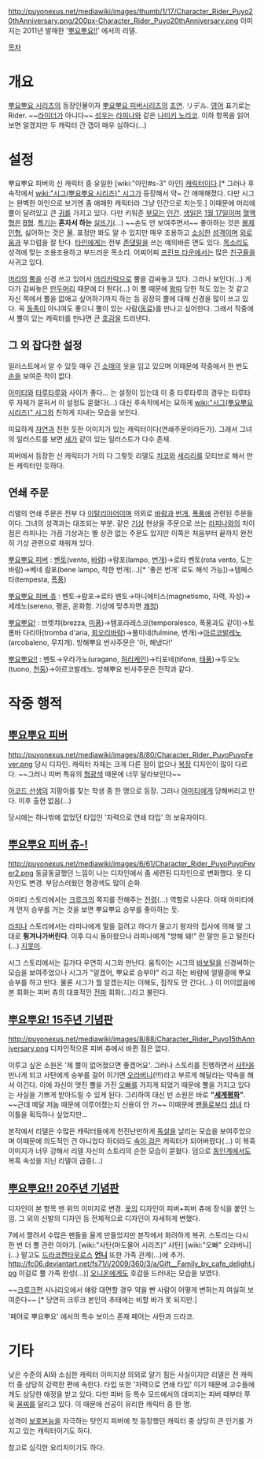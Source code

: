 http://puyonexus.net/mediawiki/images/thumb/1/17/Character_Rider_Puyo20thAnniversary.png/200px-Character_Rider_Puyo20thAnniversary.png
이미지는 2011년 발매한 '[[뿌요뿌요!!]]' 에서의 리델.

[[목차]]

= 개요 =
[[뿌요뿌요 시리즈]]의 등장인물이자 [[뿌요뿌요 피버]]시리즈의 [[조연]]. リデル. [[영어]] 표기로는 Rider. ~~[[라이더]]가 아니다~~ [[성우]]는 [[라피나]]와 같은 [[나미키 노리코]]. 이하 항목을 읽어보면 알겠지만 두 캐릭터 간 갭이 매우 심하다(...)

= 설정 =
뿌요뿌요 피버의 신 캐릭터 중 유일한 [wiki:"아인#s-3" 아인] [[캐릭터]]이다.[* 그러나 후속작에서 [[wiki:"시그(뿌요뿌요 시리즈)" 시그]]가 등장해서 약~ 간 애매해졌다. 다만 시그는 완벽한 아인으로 보기엔 좀 애매한 캐릭터라 그냥 인간으로 치는듯.] 이때문에 머리에 뿔이 달려있고 큰 [[귀]]를 가지고 있다. 다만 키워준 [[부모]]는 [[인간]]. [[생일]]은 [[1월 17일]]이며 [[혈액형]]은 [[B형]]. [[특기]]는 '''혼자서 하는''' [[실뜨기]](...) ~~손도 안 보여주면서~~ 좋아하는 것은 [[봉제인형]], 싫어하는 것은 [[물]]. 표정만 봐도 알 수 있지만 매우 조용하고 [[소심]]한 [[성격]]이며 [[외로움]]과 부끄럼을 잘 탄다. [[타인]]에게는 전부 [[존댓말]]을 쓰는 예의바른 면도 있다. [[목소리]]도 성격에 맞는 조용조용하고 부드러운 목소리. 어찌어찌 [[프린프 타운]]에서는 많은 [[친구]]들을 사귀고 있다.

[[머리]]의 [[뿔]]을 신경 쓰고 있어서 [[머리카락]]으로 뿔을 감싸놓고 있다. 그러나 보인다(...) 게다가 감싸놓은 [[만두머리]] 때문에 더 튄다(...) 이 뿔 때문에 [[왕따]] 당한 적도 있는 것 같고 자신 쪽에서 뿔을 없애고 싶어하기까지 하는 등 굉장히 뿔에 대해 신경을 많이 쓰고 있다. 꼭 [[동족]]이 아니여도 좋으니 뿔이 있는 사람([[동료]])를 만나고 싶어한다. 그래서 작중에서 뿔이 있는 캐릭터를 만나면 큰 [[호감]]을 드러낸다.

== 그 외 잡다한 설정 ==
일러스트에서 알 수 있듯 매우 긴 [[소매]]의 옷을 입고 있으며 이때문에 작중에서 한 번도 [[손]]을 보여준 적이 없다.

[[아미티]]와 [[타루타루]]와 사이가 좋다... 는 설정이 있는데 이 중 타루타루의 경우는 타루타루 자체가 묻혀서 이 설정도 묻혔다(...) 대신 후속작에서는 묘하게 [[wiki:"시그(뿌요뿌요 시리즈)" 시그]]와 친하게 지내는 모습을 보인다.

미묘하게 [[자연]]과 친한 듯한 이미지가 있는 캐릭터이다(연쇄주문이라든가). 그래서 그녀의 일러스트를 보면 [[새]]가 같이 있는 일러스트가 다수 존재.

피버에서 등장한 신 캐릭터가 거의 다 그렇듯 리델도 [[치코]]와 [[세리리]]를 모티브로 해서 만든 캐릭터인 듯하다.

== 연쇄 주문 ==
리델의 연쇄 주문은 전부 다 [[이탈리아어]]이며 의외로 [[바람]]과 [[번개]], [[폭풍]]에 관련된 주문들이다. 그녀의 성격과는 대조되는 부분. 같은 [[기상]] 현상을 주문으로 쓰는 [[라피나]]와의 차이점은 라피나는 가끔 기상과는 별 상관 없는 주문도 있지만 이쪽은 처음부터 끝까지 완전히 기상 관련으로 채워져 있다.

[[뿌요뿌요 피버]] : [[벤토]](vento, [[바람]])→람포(lampo, [[번개]])→로타 벤토(rota vento, 도는 바람)→베네 람포(bene lampo, 착한 번개(...)[* '좋은 번개' 로도 해석 가능])→템페스타(tempesta, [[폭풍]])

[[뿌요뿌요 피버 츄]] : 벤토→람포→로타 벤토→마니에티스(magnetismo, 자력, 자성)→세레노(sereno, 평온, 온화함. 기상에 맞추자면 [[쾌청]])

[[뿌요뿌요!]] : 브렛챠(brezza, [[미풍]])→템포라레스코(temporalesco, 폭풍과도 같이)→토롬바 다리아(tromba d'aria, [[회오리바람]])→풀미네(fulmine, 번개)→[[아르코발레노]](arcobaleno, 무지개). 방해뿌요 반사주문은 '아, 해냈다!'

[[뿌요뿌요!!]] : 벤토→우라가노(uragano, [[허리케인]])→티포네(tifone, [[태풍]])→투오노(tuono, [[천둥]])→아르코발레노. 방해뿌요 반사주문은 전작과 같다.

= 작중 행적 =

== [[뿌요뿌요 피버]] ==
http://puyonexus.net/mediawiki/images/8/80/Character_Rider_PuyoPuyoFever.png
당시 디자인. 캐릭터 자체는 크게 다른 점이 없으나 [[복장]] 디자인이 많이 다르다. ~~그러나 피버 특유의 [[형광]]색 때문에 너무 달라보인다~~

[[아코드 선생]]의 지팡이를 찾는 학생 중 한 명으로 등장. 그러나 [[아미티]]에게 당해버리고 만다. 이후 출현 없음(...)

당시에는 하나밖에 없었던 타입인 '자력으로 연쇄 타입' 의 보유자이다.

== [[뿌요뿌요 피버 츄-!]] ==
http://puyonexus.net/mediawiki/images/6/61/Character_Rider_PuyoPuyoFever2.png
동글동글했던 느낌이 나는 디자인에서 좀 세련된 디자인으로 변화했다. 옷 디자인도 변경. 부담스러웠던 형광색도 많이 순화.

아미티 스토리에서는 [[크루크]]의 쪽지를 전해주는 [[전령]](...) 역할로 나온다. 이때 아미티에게 먼저 승부를 거는 것을 보면 뿌요뿌요 승부를 좋아하는 듯.

[[라피나]] 스토리에서는 라피나에게 말을 걸려고 하다가 물고기 왕자의 집사에 의해 말 그대로 '''튕겨나가버린다'''. 이후 다시 돌아왔으나 라피나에게 "방해 돼!" 란 말만 듣고 털린다(...) [[지못미]].

시그 스토리에서는 길가다 우연히 시그와 만난다. 움직이는 시그의 [[바보털]]을 신경써하는 모습을 보여주었으나 시그가 "알겠어, 뿌요로 승부야" 라고 하는 바람에 얼떨결에 뿌요 승부를 하고 만다. 물론 시그가 뭘 알겠는지는 이해도, 짐작도 안 간다(...) 이 어이없음에 본 회화는 피버 츄의 대표적인 [[전파]] 회화(...)라고 불린다.

== [[뿌요뿌요! 15주년 기념판]] ==
http://puyonexus.net/mediawiki/images/8/88/Character_Rider_Puyo15thAnniversary.png
디자인적으론 피버 츄에서 바뀐 점은 없다.

이루고 싶은 소원은 '제 뿔이 없어졌으면 좋겠어요'. 그러나 스토리를 진행하면서 [[사탄]]을 만나게 되고 사탄에게 승부를 걸어 이기면 [[오라버니]](!!!)라고 부르게 해달라는 약속을 해서 이긴다. 이에 자신이 멋진 뿔을 가진 [[오빠]]를 가지게 되었기 때문에 뿔을 가지고 있다는 사실을 기쁘게 받아드릴 수 있게 된다. 그리하여 대신 빈 소원은 바로 '''"[[세계평화]]"'''. ~~근데 메달 저놈 때문에 이루어졌는지 신용이 안 가~~ 이때문에 [[팬]]들로부터 [[성녀]] 타이틀을 획득하나 싶었지만...

본작에서 리델은 수많은 캐릭터들에게 천진난만하게 [[독설]]을 날리는 모습을 보여주었으며 이때문에 의도적인 건 아니었다 하더라도 [[속이 검은]] 캐릭터가 되어버렸다(...) 이 복흑 이미지가 너무 강해서 리델 자신의 스토리의 순한 모습이 묻혔다. 덤으로 [[동인]]계에서도 복흑 속성을 지닌 리델이 급증(...)

== [[뿌요뿌요!! 20주년 기념판]] ==
디자인이 본 항목 맨 위의 이미지로 변경. [[옷]]의 디자인이 피버+피버 츄에 장식을 붙인 느낌. 그 외의 신발의 디자인 등 전체적으로 디자인이 자세하게 변했다.

7에서 짤려서 수많은 팬들을 울게 만들었지만 본작에서 화려하게 복귀. 스토리는 다시 한 번 더 뿔 관련 이야기. [wiki:"사탄(마도물어 시리즈)" 사탄] [wiki:"오빠" 오라버니](...) 말고도 [[드라코켄타우로스]] '''[[언니]]''' 또한 가족 관계(...)에 추가. http://fc06.deviantart.net/fs71/i/2009/360/3/a/Gift__Family_by_cafe_delight.jpg 이걸로 뿔 가족 완성(...)] [[오니온]]에게도 호감을 드러내는 모습을 보였다.

~~[[크루크]]편 시나리오에서 얘랑 대면할 경우 약을 빤 사람이 어떻게 변하는지 여실히 보여준다~~ [* 당연히 크루크 본인의 추태에는 비할 바가 못 되지만.]

'페어로 뿌요뿌요' 에서의 특수 보이스 존재 페어는 사탄과 드라코.

= 기타 =
낮은 수준의 AI와 소심한 캐릭터 이미지상 의외로 알기 힘든 사실이지만 리델은 전 캐릭터 중 상당히 강력한 편에 속한다. 타입 또한 '자력으로 연쇄 타입' 이기 때문에 고수들에게도 상당한 애정을 받고 있다. 다만 피버 등 특수 모드에서의 데미지는 피버 때부터 쭈욱 [[꼴찌]]를 달리고 있다. 이 때문에 선공이 유리한 캐릭터 중 한 명.

성격이 [[보호본능]]을 자극하는 탓인지 피버에 첫 등장했던 캐릭터 중 상당히 큰 인기를 가지고 있는 캐릭터이기도 하다.

참고로 심긱한 요리치이기도 하다.
